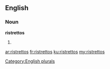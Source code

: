 ==English==

===Noun===
'''ristrettos'''

# {{plural of|ristretto}}

[[Category:English plurals]]

[[ar:ristrettos]]
[[fr:ristrettos]]
[[ku:ristrettos]]
[[my:ristrettos]]